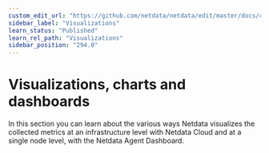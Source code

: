 ```yaml
---
custom_edit_url: "https://github.com/netdata/netdata/edit/master/docs/category-overview-pages/visualizations-overview.md"
sidebar_label: "Visualizations"
learn_status: "Published"
learn_rel_path: "Visualizations"
sidebar_position: "294.0"
---
```

# Visualizations, charts and dashboards

In this section you can learn about the various ways Netdata visualizes the collected metrics at an infrastructure level with Netdata Cloud
and at a single node level, with the Netdata Agent Dashboard. 
